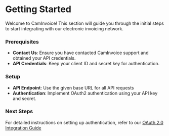 # Getting Started
Welcome to CamInvoice! This section will guide you through the initial steps to start integrating with our electronic invoicing network.

### Prerequisites
- **Contact Us**: Ensure you have contacted CamInvoice support and obtained your API credentials.
- **API Credentials**: Keep your client ID and secret key for authentication.
### Setup
- **API Endpoint**: Use the given base URL for all API requests
- **Authentication**: Implement OAuth2 authentication using your API key and secret.

### Next Steps
For detailed instructions on setting up authentication, refer to our [OAuth 2.0 Integration Guide](./oauth2)